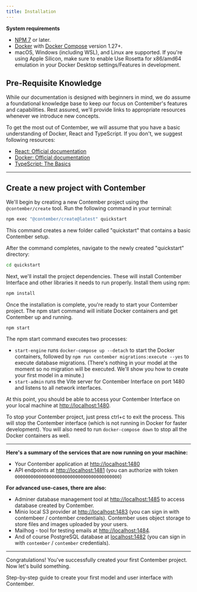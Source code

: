 ```yaml
---
title: Installation
---
```



**System requirements**

- [NPM 7](https://docs.npmjs.com/downloading-and-installing-node-js-and-npm) or later.
- [Docker](https://docs.docker.com/install/) with [Docker Compose](https://docs.docker.com/compose/install/) version 1.27+.
- macOS, Windows (including WSL), and Linux are supported. If you're using Apple Silicon, make sure to enable Use Rosetta for x86/amd64 emulation in your Docker Desktop settings/Features in development.

## Pre-Requisite Knowledge

While our documentation is designed with beginners in mind, we do assume a foundational knowledge base to keep our focus on Contember's features and capabilities. Rest assured, we'll provide links to appropriate resources whenever we introduce new concepts.

To get the most out of Contember, we will assume that you have a basic understanding of Docker, React and TypeScript. If you don't, we suggest following resources:

- [React: Official documentation](https://react.dev/learn)
- [Docker: Official documentation](https://docs.docker.com/get-started/)
- [TypeScript: The Basics](https://www.typescriptlang.org/docs/handbook/2/basic-types.html)

---

## Create a new project with Contember

We'll begin by creating a new Contember project using the `@contember/create` tool. Run the following command in your terminal:

```bash
npm exec "@contember/create@latest" quickstart
```

This command creates a new folder called "quickstart" that contains a basic Contember setup.

After the command completes, navigate to the newly created "quickstart" directory:

```bash
cd quickstart
```

Next, we'll install the project dependencies. These will install Contember Interface and other libraries it needs to run properly. Install them using npm:

```bash
npm install
```

Once the installation is complete, you're ready to start your Contember project. The npm start command will initiate Docker containers and get Contember up and running.

```
npm start
```

The npm start command executes two processes:

- `start-engine` runs `docker-compose up --detach` to start the Docker containers, followed by `npm run contember migrations:execute --yes` to execute database migrations. <span class="smallNote">(There's nothing in your model at the moment so no migration will be executed. We'll show you how to create your first model in a minute.)</span>
- `start-admin` runs the Vite server for Contember Interface on port 1480 and listens to all network interfaces.

At this point, you should be able to access your Contember Interface on your local machine at [http://localhost:1480](http://localhost:1480).

To stop your Contember project, just press ctrl+c to exit the process. This will stop the Contember interface (which is not running in Docker for faster development). You will also need to run `docker-compose down` to stop all the Docker containers as well.

---

**Here's a summary of the services that are now running on your machine:**

- Your Contember application at [http://localhost:1480](http://localhost:1480)
- API endpoints at [http://localhost:1481](http://localhost:1481) (you can authorize with token `0000000000000000000000000000000000000000`)

**For advanced use-cases, there are also:**

- Adminer database management tool at [http://localhost:1485](http://localhost:1485) to access database created by Contember.
- Minio local S3 provider at [http://localhost:1483](http://localhost:1483) (you can sign in with contembeer / contember credentials). Contember uses object storage to store files and images uploaded by your users.
- Mailhog - tool for testing emails at [http://localhost:1484](http://localhost:1484).
- And of course PostgreSQL database at [localhost:1482](localhost:1482) (you can sign in with `contember` / `contember` credentials).

---

Congratulations! You've successfully created your first Contember project. Now let's build something.

<DocsCards>
  <DocsCard header="Build your first project with Contember" href="/intro/quickstart">
    <p>Step-by-step guide to create your first model and user interface with Contember.</p>
  </DocsCard>
</DocsCards>
